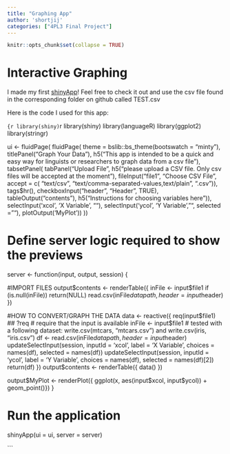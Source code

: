 ```yaml
---
title: "Graphing App"
author: 'shortjij'
categories: ["4PL3 Final Project"]
---
```


```r
knitr::opts_chunk$set(collapse = TRUE)
```

# Interactive Graphing

I made my first [shinyApp](https://shortjij.shinyapps.io/Graphing_App/)! Feel free to check it out and use the csv file found in the corresponding folder on github called TEST.csv

Here is the code I used for this app:

```{r library(shiny)
```r
library(shiny)
library(languageR)
library(ggplot2)
library(stringr)

ui <- fluidPage(
  fluidPage(
    theme = bslib::bs_theme(bootswatch = "minty"),
    titlePanel("Graph Your Data"),
    h5("This app is intended to be a quick and easy way for linguists or researchers to graph data from a csv file"),
    tabsetPanel(
      tabPanel("Upload File", 
               h5("please upload a CSV file. Only csv files will be accepted at the moment"),
               fileInput("file1", "Choose CSV File",
                accept = c(
                  "text/csv",
                  "text/comma-separated-values,text/plain",
                  ".csv")),
      tags$hr(),
      checkboxInput("header", "Header", TRUE),
      tableOutput("contents"),
      h5("Instructions for choosing variables here")),
      selectInput('xcol', 'X Variable', ""),
      selectInput('ycol', 'Y Variable', "", selected = ""),
      plotOutput('MyPlot'))
    ))


# Define server logic required to show the previews
server <- function(input, output, session) {

#IMPORT FILES
  output$contents <- renderTable({
    inFile <- input$file1
    if (is.null(inFile))
      return(NULL)
    read.csv(inFile$datapath, header = input$header)
  })
  
#HOW TO CONVERT/GRAPH THE DATA
  data <- reactive({ 
    req(input$file1) ## ?req #  require that the input is available
    inFile <- input$file1 # tested with a following dataset: write.csv(mtcars, "mtcars.csv") and write.csv(iris, "iris.csv")
    df <- read.csv(inFile$datapath, header = input$header)
    updateSelectInput(session, inputId = 'xcol', label = 'X Variable',
                      choices = names(df), selected = names(df))
    updateSelectInput(session, inputId = 'ycol', label = 'Y Variable',
                      choices = names(df), selected = names(df)[2])
    return(df)
  })
  output$contents <- renderTable({
    data()
  })

  output$MyPlot <- renderPlot({ ggplot(x, aes(input$xcol, input$ycol)) + geom_point()})
}

# Run the application 
shinyApp(ui = ui, server = server)

```

